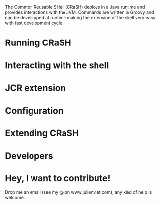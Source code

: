 The Common Reusable SHell (CRaSH) deploys in a Java runtime and provides interactions with the JVM.
Commands are written in Groovy and can be developped at runtime making the extension of the shell very easy
with fast development cycle.

= Running CRaSH =

{{include document="running.wiki" /}}

= Interacting with the shell =

{{include document="shell.wiki" /}}

= JCR extension =

{{include document="jcr.wiki" /}}

= Configuration =

{{include document="configuration.wiki" /}}

= Extending CRaSH =

{{include document="extension.wiki" /}}

= Developers =

{{include document="developers.wiki" /}}

= Hey, I want to contribute! =

Drop me an email (see my @ on www.julienviet.com), any kind of help is welcome.